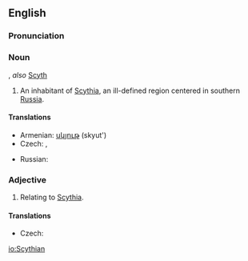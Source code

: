 {{wikipedia}}
==English==
===Pronunciation===
{{rfp}}

===Noun===
{{en-noun}}, ''also'' [[Scyth]]

# An inhabitant of [[Scythia]], an ill-defined region centered in southern [[Russia]].

====Translations====
{{trans-top|Scythian}}
* Armenian: [[սկյութ]] (skyut')
* Czech: {{t-|cs|Skyt|m}}, {{t-|cs|Skyth|m}}
{{trans-mid}}
* Russian: {{t+|ru|скиф|m|tr=skif|sc=Cyrl}}
{{trans-bottom}}

===Adjective===
{{en-adj}}

# Relating to [[Scythia]].

====Translations====
{{trans-top|Scythian}}
* Czech: {{t-|cs|skytský|m}}
{{trans-mid}}
{{trans-bottom}}


[[io:Scythian]]